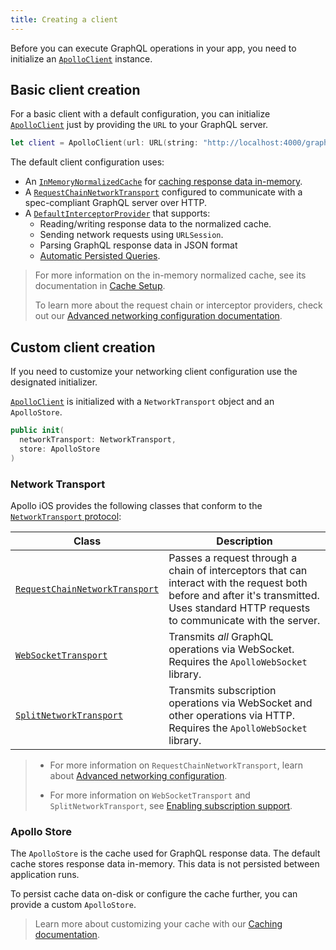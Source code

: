 ```yaml
---
title: Creating a client
---
```


Before you can execute GraphQL operations in your app, you need to initialize an [`ApolloClient`](https://www.apollographql.com/docs/ios/docc/documentation/apollo/apolloclient) instance.

## Basic client creation

For a basic client with a default configuration, you can initialize [`ApolloClient`](https://www.apollographql.com/docs/ios/docc/documentation/apollo/apolloclient) just by providing the `URL` to your GraphQL server.

```swift
let client = ApolloClient(url: URL(string: "http://localhost:4000/graphql")!)
```

The default client configuration uses:
- An [`InMemoryNormalizedCache`](https://www.apollographql.com/docs/ios/docc/documentation/apollo/inmemorynormalizedcache) for [caching response data in-memory](./../caching/cache-setup#inmemorynormalizedcache).
- A [`RequestChainNetworkTransport`](https://www.apollographql.com/docs/ios/docc/documentation/apollo/requestchainnetworktransport) configured to communicate with a spec-compliant GraphQL server over HTTP.
- A [`DefaultInterceptorProvider`](https://www.apollographql.com/docs/ios/docc/documentation/apollo/defaultinterceptorprovider) that supports:
  - Reading/writing response data to the normalized cache.
  - Sending network requests using `URLSession`.
  - Parsing GraphQL response data in JSON format
  - [Automatic Persisted Queries](https://www.apollographql.com/docs/apollo-server/performance/apq).

> For more information on the in-memory normalized cache, see its documentation in [Cache Setup](./../caching/cache-setup#inmemorynormalizedcache).
>
> To learn more about the request chain or interceptor providers, check out our [Advanced networking configuration documentation](./../advanced/request-chain).

## Custom client creation

If you need to customize your networking client configuration use the designated initializer.

[`ApolloClient`](https://www.apollographql.com/docs/ios/docc/documentation/apollo/apolloclient) is initialized with a `NetworkTransport` object and an `ApolloStore`.

```swift
public init(
  networkTransport: NetworkTransport,
  store: ApolloStore
)
```

### Network Transport

Apollo iOS provides the following classes that conform to the [`NetworkTransport` protocol](https://www.apollographql.com/docs/ios/docc/documentation/apollo/networktransport):

| Class | Description |
|-------|-------------|
| [`RequestChainNetworkTransport`](https://www.apollographql.com/docs/ios/docc/documentation/apollo/requestchainnetworktransport) | Passes a request through a chain of interceptors that can interact with the request both before and after it's transmitted. Uses standard HTTP requests to communicate with the server. |
| [`WebSocketTransport`](https://www.apollographql.com/docs/ios/docc/documentation/apollowebsocket/websockettransport) | Transmits _all_ GraphQL operations via WebSocket. Requires the `ApolloWebSocket` library. |
| [`SplitNetworkTransport`](https://www.apollographql.com/docs/ios/docc/documentation/apollowebsocket/splitnetworktransport) | Transmits subscription operations via WebSocket and other operations via HTTP. Requires the `ApolloWebSocket` library. |

> * For more information on `RequestChainNetworkTransport`, learn about [Advanced networking configuration](./../advanced/request-chain).
>
> * For more information on `WebSocketTransport` and `SplitNetworkTransport`, see [Enabling subscription support](./../fetching/subscriptions#enabling-graphql-subscription-support).

### Apollo Store

The `ApolloStore` is the cache used for GraphQL response data. The default cache stores response data in-memory. This data is not persisted between application runs.

To persist cache data on-disk or configure the cache further, you can provide a custom `ApolloStore`.

> Learn more about customizing your cache with our [Caching documentation](./../caching/introduction).